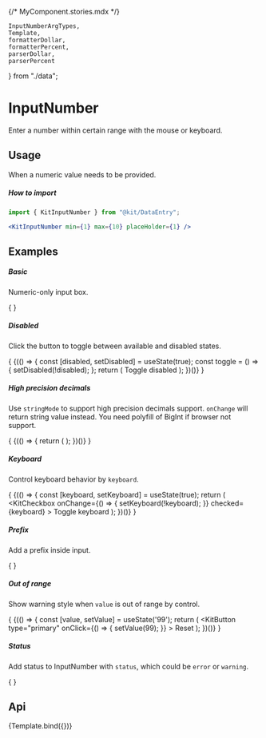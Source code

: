 {/* MyComponent.stories.mdx */}


    InputNumberArgTypes,
    Template,
    formatterDollar,
    formatterPercent,
    parserDollar,
    parserPercent
} from "./data";

<Meta
    title="Design System/DataEntry/InputNumber"
    argTypes={InputNumberArgTypes}
/>

<style></style>

# InputNumber

Enter a number within certain range with the mouse or keyboard.

## Usage

When a numeric value needs to be provided.

##### How to import
```jsx
import { KitInputNumber } from "@kit/DataEntry";

<KitInputNumber min={1} max={10} placeHolder={1} />
```

## Examples

##### Basic

Numeric-only input box.

{
<Canvas withSource="none">
    <Fragment>
        <KitSpace>
            <KitInputNumber min={1} max={10} placeHolder={1} />
        </KitSpace>
    </Fragment>
</Canvas>
}

##### Disabled

Click the button to toggle between available and disabled states.

{
<Canvas withSource="none">
    {(() => {
        const [disabled, setDisabled] = useState(true);
        const toggle = () => {
            setDisabled(!disabled);
        };
        return (
            <Fragment>
                <KitSpace>
                    <KitInputNumber min={1} max={10} placeHolder={1} disabled={disabled} />
                    <KitButton onClick={toggle} type="primary">
                        Toggle disabled
                    </KitButton>
                </KitSpace>
            </Fragment>
        );
    })()}
</Canvas>
}

##### High precision decimals

Use `stringMode` to support high precision decimals support. `onChange` will return string value instead. You need polyfill of BigInt if browser not support.

{
<Canvas withSource="none">
    {(() => {
        return (
            <Fragment>
                <KitSpace>
                    <KitInputNumber defaultValue={1000} formatter={formatterDollar} parser={parserDollar}/>
                    <KitInputNumber mix={0} max={100} defaultValue={100} formatter={formatterPercent} parser={parserPercent}/>
                </KitSpace>
            </Fragment>
        );
    })()}
</Canvas>
}

##### Keyboard

Control keyboard behavior by `keyboard`.

{
<Canvas withSource="none">
    {(() => {
        const [keyboard, setKeyboard] = useState(true);
        return (
            <Fragment>
                <KitSpace>
                    <KitInputNumber min={1} max={10} keyboard={keyboard} defaultValue={3} />
                    <KitCheckbox
                        onChange={() => {
                            setKeyboard(!keyboard);
                        }}
                        checked={keyboard}
                    >
                        Toggle keyboard
                    </KitCheckbox>
                </KitSpace>
            </Fragment>
        );
    })()}
</Canvas>
}

##### Prefix

Add a prefix inside input.

{
<Canvas withSource="none">
    <Fragment>
        <KitSpace>
            <KitInputNumber prefix="￥"/>
            <KitInputNumber prefix="￥" disabled={true} />
        </KitSpace>
    </Fragment>
</Canvas>
}

##### Out of range

Show warning style when `value` is out of range by control.

{
<Canvas withSource="none">
    {(() => {
        const [value, setValue] = useState('99');
        return (
            <Fragment>
                <KitSpace>
                    <KitInputNumber min={1} max={10} value={value} onChange={setValue} />
                    <KitButton
                        type="primary"
                        onClick={() => {
                            setValue(99);
                        }}
                    >
                        Reset
                    </KitButton>
                </KitSpace>
            </Fragment>
        );
    })()}
</Canvas>
}

##### Status

Add status to InputNumber with `status`, which could be `error` or `warning`.

{
<Canvas withSource="none">
    <Fragment>
        <KitSpace direction="vertical">
            <KitSpace align="start">
                <KitInputNumber status="warning" placeHolder="1"/>
                <KitInputNumber prefix="￥" status="warning" placeHolder="1"/>
            </KitSpace>
            <KitSpace align="start">
                <KitInputNumber status="error" placeHolder="1" />
                <KitInputNumber prefix="￥" status="error" placeHolder="1" />
            </KitSpace>
        </KitSpace>
    </Fragment>
</Canvas>
}

## Api

<Canvas>
    <Story name="InputNumber">{Template.bind({})}</Story>
</Canvas>

<Controls story="InputNumber" />